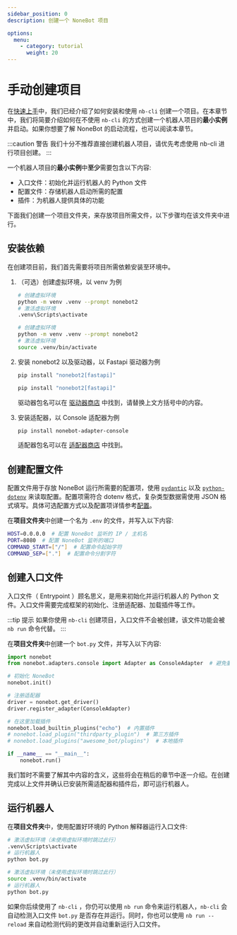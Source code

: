 ```yaml
---
sidebar_position: 0
description: 创建一个 NoneBot 项目

options:
  menu:
    - category: tutorial
      weight: 20
---
```


# 手动创建项目


在[快速上手](../quick-start.mdx)中，我们已经介绍了如何安装和使用 `nb-cli` 创建一个项目。在本章节中，我们将简要介绍如何在不使用 `nb-cli` 的方式创建一个机器人项目的**最小实例**并启动。如果你想要了解 NoneBot 的启动流程，也可以阅读本章节。

:::caution 警告
我们十分不推荐直接创建机器人项目，请优先考虑使用 nb-cli 进行项目创建。
:::

一个机器人项目的**最小实例**中**至少**需要包含以下内容:

- 入口文件：初始化并运行机器人的 Python 文件
- 配置文件：存储机器人启动所需的配置
- 插件：为机器人提供具体的功能

下面我们创建一个项目文件夹，来存放项目所需文件，以下步骤均在该文件夹中进行。

## 安装依赖

在创建项目前，我们首先需要将项目所需依赖安装至环境中。

1. （可选）创建虚拟环境，以 venv 为例

   <Tabs groupId="platform">
   <TabItem value="windows" label="Windows" default>

   ```bash
   # 创建虚拟环境
   python -m venv .venv --prompt nonebot2
   # 激活虚拟环境
   .venv\Scripts\activate
   ```

   </TabItem>
   <TabItem value="linux/macos" label="Linux/macOS">

   ```bash
   # 创建虚拟环境
   python -m venv .venv --prompt nonebot2
   # 激活虚拟环境
   source .venv/bin/activate
   ```

   </TabItem>
   </Tabs>

2. 安装 nonebot2 以及驱动器，以 Fastapi 驱动器为例

   <Tabs groupId="platform">
   <TabItem value="windows" label="Windows" default>

   ```bash
   pip install "nonebot2[fastapi]"
   ```

   </TabItem>
   <TabItem value="linux/macos" label="Linux/macOS">

   ```bash
   pip install "nonebot2[fastapi]"
   ```

   </TabItem>
   </Tabs>

   驱动器包名可以在 [驱动器商店](/store/drivers) 中找到，请替换上文方括号中的内容。

3. 安装适配器，以 Console 适配器为例

   ```bash
   pip install nonebot-adapter-console
   ```

   适配器包名可以在 [适配器商店](/store/adapters) 中找到。

## 创建配置文件

配置文件用于存放 NoneBot 运行所需要的配置项，使用 [`pydantic`](https://docs.pydantic.dev/) 以及 [`python-dotenv`](https://saurabh-kumar.com/python-dotenv/) 来读取配置。配置项需符合 dotenv 格式，复杂类型数据需使用 JSON 格式填写。具体可选配置方式以及配置项详情参考[配置](../appendices/config.mdx)。

在**项目文件夹**中创建一个名为 `.env` 的文件，并写入以下内容:

```bash title=.env
HOST=0.0.0.0  # 配置 NoneBot 监听的 IP / 主机名
PORT=8080  # 配置 NoneBot 监听的端口
COMMAND_START=["/"]  # 配置命令起始字符
COMMAND_SEP=["."]  # 配置命令分割字符
```

## 创建入口文件

入口文件（ Entrypoint ）顾名思义，是用来初始化并运行机器人的 Python 文件。入口文件需要完成框架的初始化、注册适配器、加载插件等工作。

:::tip 提示
如果你使用 `nb-cli` 创建项目，入口文件不会被创建，该文件功能会被 `nb run` 命令代替。
:::

在**项目文件夹**中创建一个 `bot.py` 文件，并写入以下内容:

```python title=bot.py
import nonebot
from nonebot.adapters.console import Adapter as ConsoleAdapter  # 避免重复命名

# 初始化 NoneBot
nonebot.init()

# 注册适配器
driver = nonebot.get_driver()
driver.register_adapter(ConsoleAdapter)

# 在这里加载插件
nonebot.load_builtin_plugins("echo")  # 内置插件
# nonebot.load_plugin("thirdparty_plugin")  # 第三方插件
# nonebot.load_plugins("awesome_bot/plugins")  # 本地插件

if __name__ == "__main__":
    nonebot.run()
```

我们暂时不需要了解其中内容的含义，这些将会在稍后的章节中逐一介绍。在创建完成以上文件并确认已安装所需适配器和插件后，即可运行机器人。

## 运行机器人

在**项目文件夹**中，使用配置好环境的 Python 解释器运行入口文件:

<Tabs groupId="platform">
  <TabItem value="windows" label="Windows" default>

```bash
# 激活虚拟环境（未使用虚拟环境时跳过此行）
.venv\Scripts\activate
# 运行机器人
python bot.py
```

  </TabItem>
  <TabItem value="linux/macos" label="Linux/macOS">

```bash
# 激活虚拟环境（未使用虚拟环境时跳过此行）
source .venv/bin/activate
# 运行机器人
python bot.py
```

  </TabItem>
</Tabs>

如果你后续使用了 `nb-cli` ，你仍可以使用 `nb run` 命令来运行机器人，`nb-cli` 会自动检测入口文件 `bot.py` 是否存在并运行。同时，你也可以使用 `nb run --reload` 来自动检测代码的更改并自动重新运行入口文件。
